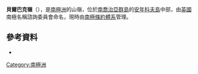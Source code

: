 {{Coord|54|29|S|37|5|W|source:GNIS|display=title}}

'''貝爾巴克嶺'''（{{lang-en|Bareback Ridge}}），是[[南極洲|南極洲]]的山嶺，位於[[南喬治亞群島|南喬治亞群島]]的[[安年科夫島|安年科夫島]]中部，由[[英國|英國]]南極名稱諮詢委員會命名，現時由[[南極條約體系|南極條約體系]]管理。

==參考資料==
* {{usgs-gazetteer|id=956}}

{{Antarctica-geo-stub}}
[[Category:南極洲|Category:南極洲]]